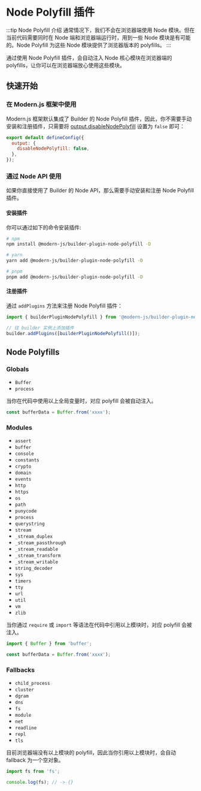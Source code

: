 # Node Polyfill 插件

:::tip Node Polyfill 介绍
通常情况下，我们不会在浏览器端使用 Node 模块。但在当前代码需要同时在 Node 端和浏览器端运行时，用到一些 Node 模块是有可能的。Node Polyfill 为这些 Node 模块提供了浏览器版本的 polyfills。
:::

通过使用 Node Polyfill 插件，会自动注入 Node 核心模块在浏览器端的 polyfills，让你可以在浏览器端放心使用这些模块。

## 快速开始

### 在 Modern.js 框架中使用

Modern.js 框架默认集成了 Builder 的 Node Polyfill 插件，因此，你不需要手动安装和注册插件，只需要将 [output.disableNodePolyfill](https://modernjs.dev/configure/app/output/disable-node-polyfill.html) 设置为 `false` 即可：

```js
export default defineConfig({
  output: {
    disableNodePolyfill: false,
  },
});
```

### 通过 Node API 使用

如果你直接使用了 Builder 的 Node API，那么需要手动安装和注册 Node Polyfill 插件。

#### 安装插件

你可以通过如下的命令安装插件:

```bash
# npm
npm install @modern-js/builder-plugin-node-polyfill -D

# yarn
yarn add @modern-js/builder-plugin-node-polyfill -D

# pnpm
pnpm add @modern-js/builder-plugin-node-polyfill -D
```

#### 注册插件

通过 `addPlugins` 方法来注册 Node Polyfill 插件：

```js
import { builderPluginNodePolyfill } from '@modern-js/builder-plugin-node-polyfill';

// 往 builder 实例上添加插件
builder.addPlugins([builderPluginNodePolyfill()]);
```

## Node Polyfills

### Globals

- `Buffer`
- `process`

当你在代码中使用以上全局变量时，对应 polyfill 会被自动注入。

```ts
const bufferData = Buffer.from('xxxx');
```

### Modules

- `assert`
- `buffer`
- `console`
- `constants`
- `crypto`
- `domain`
- `events`
- `http`
- `https`
- `os`
- `path`
- `punycode`
- `process`
- `querystring`
- `stream`
- `_stream_duplex`
- `_stream_passthrough`
- `_stream_readable`
- `_stream_transform`
- `_stream_writable`
- `string_decoder`
- `sys`
- `timers`
- `tty`
- `url`
- `util`
- `vm`
- `zlib`

当你通过 `require` 或 `import` 等语法在代码中引用以上模块时，对应 polyfill 会被注入。

```ts
import { Buffer } from 'buffer';

const bufferData = Buffer.from('xxxx');
```

### Fallbacks

- `child_process`
- `cluster`
- `dgram`
- `dns`
- `fs`
- `module`
- `net`
- `readline`
- `repl`
- `tls`

目前浏览器端没有以上模块的 polyfill，因此当你引用以上模块时，会自动 fallback 为一个空对象。

```ts
import fs from 'fs';

console.log(fs); // -> {}
```
